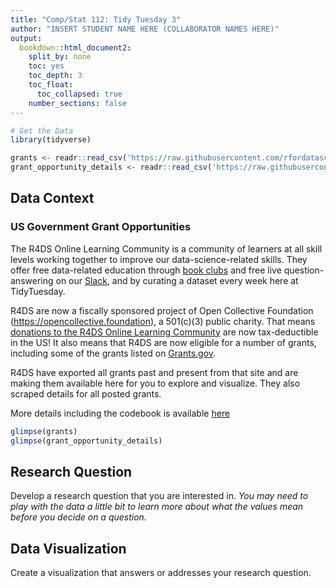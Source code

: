 ```yaml
---
title: "Comp/Stat 112: Tidy Tuesday 3"
author: "INSERT STUDENT NAME HERE (COLLABORATOR NAMES HERE)"
output:
  bookdown::html_document2:
    split_by: none
    toc: yes
    toc_depth: 3
    toc_float:
      toc_collapsed: true
    number_sections: false
---
```


```r
# Get the Data
library(tidyverse)

grants <- readr::read_csv('https://raw.githubusercontent.com/rfordatascience/tidytuesday/master/data/2023/2023-10-03/grants.csv')
grant_opportunity_details <- readr::read_csv('https://raw.githubusercontent.com/rfordatascience/tidytuesday/master/data/2023/2023-10-03/grant_opportunity_details.csv')
```

## Data Context

### US Government Grant Opportunities

The R4DS Online Learning Community is a community of learners at all skill levels working together to improve our data-science-related skills. They offer free data-related education through [book clubs](https://r4ds.io/youtube) and free live question-answering on our [Slack](https://r4ds.io/join), and by curating a dataset every week here at TidyTuesday.

R4DS are now a fiscally sponsored project of Open Collective Foundation (<https://opencollective.foundation>), a 501(c)(3) public charity. That means [donations to the R4DS Online Learning Community](https://r4ds.io/donate) are now tax-deductible in the US! It also means that R4DS are now eligible for a number of grants, including some of the grants listed on [Grants.gov](https://www.grants.gov/web/grants/search-grants.html).

R4DS have exported all grants past and present from that site and are making them available here for you to explore and visualize. They also scraped details for all posted grants.

More details including the codebook is available [here](https://github.com/rfordatascience/tidytuesday/tree/master/data/2023/2023-10-03)

```r
glimpse(grants)
glimpse(grant_opportunity_details)
```

## Research Question

Develop a research question that you are interested in. *You may need to play with the data a little bit to learn more about what the values mean before you decide on a question.*

## Data Visualization

Create a visualization that answers or addresses your research question.

```r

```
